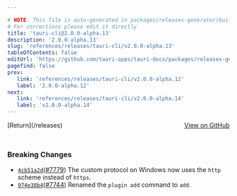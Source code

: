 ```yaml
---

# NOTE: This file is auto-generated in packages/releases-generator/build.ts
# For corrections please edit it directly
title: 'tauri-cli@2.0.0-alpha.13'
description: '2.0.0-alpha.13'
slug: 'references/releases/tauri-cli/v2.0.0-alpha.13'
tableOfContents: false
editUrl: 'https://github.com/tauri-apps/tauri-docs/packages/releases-generator/build.ts'
pagefind: false
prev:
   link: 'references/releases/tauri-cli/v2.0.0-alpha.12'
   label: '2.0.0-alpha.12'
next:
   link: 'references/releases/tauri-cli/v2.0.0-alpha.14'
   label: 'v2.0.0-alpha.14'
---
```


			

<ReleaseSidebar slug="references/releases/tauri-cli"  packageName="tauri-cli" />

<div style="margin-bottom:3rem; display: flex; justify-content: space-between; align-items: center"><span>[Return](/releases)</span><span><a href="https://github.com/tauri-apps/tauri/releases/tag/tauri-cli-v2.0.0-alpha.13">View on GitHub</a></span></div>

### Breaking Changes

- [`4cb51a2d`](https://www.github.com/tauri-apps/tauri/commit/4cb51a2d56cfcae0749062c79ede5236bd8c02c2)([#7779](https://www.github.com/tauri-apps/tauri/pull/7779)) The custom protocol on Windows now uses the `http` scheme instead of `https`.
- [`974e38b4`](https://www.github.com/tauri-apps/tauri/commit/974e38b4ddc198530aa977ec77d513b76013b9f3)([#7744](https://www.github.com/tauri-apps/tauri/pull/7744)) Renamed the `plugin add` command to `add`.

